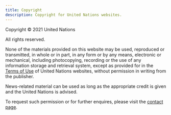 ```yaml
---
title: Copyright
description: Copyright for United Nations websites.
---
```


Copyright © 2021 United Nations

All rights reserved.

None of the materials provided on this website may be used, reproduced or
transmitted, in whole or in part, in any form or by any means, electronic or
mechanical, including photocopying, recording or the use of any information
storage and retrieval system, except as provided for in the
[Terms of Use](/terms-of-use/) of United Nations websites, without permission in
writing from the publisher.

News-related material can be used as long as the appropriate credit is given and
the United Nations is advised.

To request such permission or for further enquires, please visit the
[contact page](/contact/).
